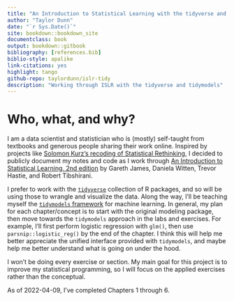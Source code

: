```yaml
---
title: "An Introduction to Statistical Learning with the tidyverse and tidymodels"
author: "Taylor Dunn"
date: "`r Sys.Date()`"
site: bookdown::bookdown_site
documentclass: book
output: bookdown::gitbook
bibliography: [references.bib]
biblio-style: apalike
link-citations: yes
highlight: tango
github-repo: taylordunn/islr-tidy
description: "Working through ISLR with the tidyverse and tidymodels"
---
```


# Who, what, and why? {-}

I am a data scientist and statistician who is (mostly) self-taught from textbooks and generous people sharing their work online.
Inspired by projects like [Solomon Kurz's recoding of Statistical Rethinking](https://bookdown.org/content/3890/), I decided to publicly document my notes and code as I work through [An Introduction to Statistical Learning, 2nd edition](https://www.statlearning.com/) by Gareth James, Daniela Witten, Trevor Hastie, and Robert Tibshirani.

I prefer to work with the [`tidyverse`](https://www.tidyverse.org/) collection of R packages, and so will be using those to wrangle and visualize the data.
Along the way, I'll be teaching myself the [`tidymodels` framework](https://www.tidymodels.org/) for machine learning.
In general, my plan for each chapter/concept is to start with the original modeling package, then move towards the `tidymodels` approach in the labs and exercises.
For example, I'll first perform logistic regression with `glm()`, then use `parsnip::logistic_reg()` by the end of the chapter.
I think this will help me better appreciate the unified interface provided with `tidymodels`, and maybe help me better understand what is going on under the hood.

I won't be doing every exercise or section. My main goal for this project is to improve my statistical programming, so I will focus on the applied exercises rather than the conceptual.

As of 2022-04-09, I've completed Chapters 1 through 6.
